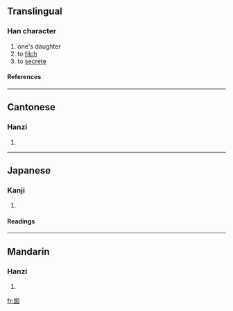==Translingual==
===Han character===
{{Han char|rn=31|rad=囗|as=03|sn=6|four=6040<sub>4</sub>|canj=田女 (WV)}}
# one's daughter
# to [[filch]]
# to [[secrete]]
====References====
{{Han ref|kx=0217.060|dkj=04696|dj=0444.050|hdz=10713.080|uh=56E1|ud=22241|bh=C9C6|bd=51654}}
----
==Cantonese==
===Hanzi===
{{yue-hanzi|jyut=|y=naam4}}
# {{defn|Cantonese}}
----
==Japanese==
===Kanji===
{{ja-kanji|grade=|rs=囗03}}
# {{defn|Japanese}} 
====Readings====
{{ja-readings|on=[[じゅう]] (jū), [[のう]] (nō), [[なん]] (nan)|kun=}}
----
==Mandarin==
===Hanzi===
{{cmn-hanzi|pin=[[nān]] (nan1)|wg=nan<sup>1</sup>}}
# {{defn|Mandarin}}

[[fr:囡]]